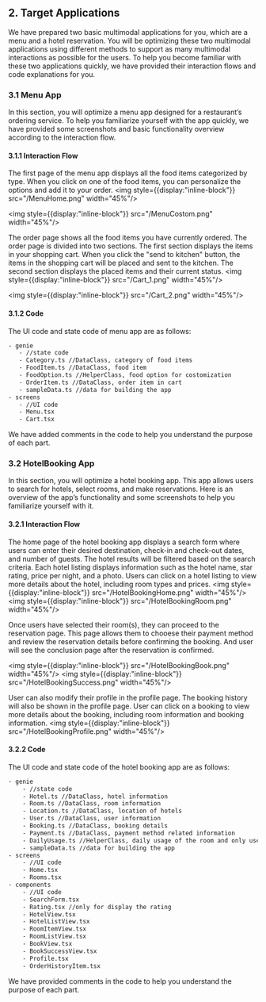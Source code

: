 ## 2. Target Applications
We have prepared two basic multimodal applications for you, which are a menu and a hotel reservation. 
You will be optimizing these two multimodal applications using different methods to support as many multimodal interactions as possible for the users. 
To help you become familiar with these two applications quickly, we have provided their interaction flows and code explanations for you.

### 3.1 Menu App
In this section, you will optimize a menu app designed for a restaurant’s ordering service. 
To help you familiarize yourself with the app quickly, we have provided some screenshots and basic functionality overview according to the interaction flow.

#### 3.1.1 Interaction Flow
The first page of the menu app displays all the food items categorized by type. 
When you click on one of the food items, you can personalize the options and add it to your order.
<img style={{display:"inline-block"}} src="/MenuHome.png" width="45%"/>

<img style={{display:"inline-block"}} src="/MenuCostom.png" width="45%"/>

The order page shows all the food items you have currently ordered. 
The order page is divided into two sections. 
The first section displays the items in your shopping cart. 
When you click the "send to kitchen" button, the items in the shopping cart will be placed and sent to the kitchen. 
The second section displays the placed items and their current status.
<img style={{display:"inline-block"}} src="/Cart_1.png" width="45%"/>

<img style={{display:"inline-block"}} src="/Cart_2.png" width="45%"/>

#### 3.1.2 Code
The UI code and state code of menu app are as follows: 

 ```bash 
- genie
    - //state code
    - Category.ts //DataClass, category of food items
    - FoodItem.ts //DataClass, food item
    - FoodOption.ts //HelperClass, food option for costomization
    - OrderItem.ts //DataClass, order item in cart
    - sampleData.ts //data for building the app
- screens
    - //UI code
    - Menu.tsx
    - Cart.tsx
```
We have added comments in the code to help you understand the purpose of each part.

### 3.2 HotelBooking App
In this section, you will optimize a hotel booking app. 
This app allows users to search for hotels, select rooms, and make reservations. 
Here is an overview of the app’s functionality and some screenshots to help you familiarize yourself with it.

#### 3.2.1 Interaction Flow

The home page of the hotel booking app displays a search form where users can enter their desired destination, 
check-in and check-out dates, and number of guests. 
The hotel results will be filtered based on the search criteria.
Each hotel listing displays information such as the hotel name, star rating, price per night, and a photo.
Users can click on a hotel listing to view more details about the hotel, including room types and prices.
<img style={{display:"inline-block"}} src="/HotelBookingHome.png" width="45%"/>
<img style={{display:"inline-block"}} src="/HotelBookingRoom.png" width="45%"/>


Once users have selected their room(s), they can proceed to the reservation page. 
This page allows them to chooese their payment method and review the reservation details before confirming the booking.
And user will see the conclusion page after the reservation is confirmed.

<img style={{display:"inline-block"}} src="/HotelBookingBook.png" width="45%"/>
<img style={{display:"inline-block"}} src="/HotelBookingSuccess.png" width="45%"/>

User can also modify their profile in the profile page. The booking history will also be shown in the profile page.
User can click on a booking to view more details about the booking, including room information and booking information.
<img style={{display:"inline-block"}} src="/HotelBookingProfile.png" width="45%"/>



#### 3.2.2 Code

The UI code and state code of the hotel booking app are as follows:

```bash
- genie
    - //state code
    - Hotel.ts //DataClass, hotel information
    - Room.ts //DataClass, room information
    - Location.ts //DataClass, location of hotels
    - User.ts //DataClass, user information
    - Booking.ts //DataClass, booking details
    - Payment.ts //DataClass, payment method related information
    - DailyUsage.ts //HelperClass, daily usage of the room and only use for manage the room availability
    - sampleData.ts //data for building the app
- screens
    - //UI code
    - Home.tsx
    - Rooms.tsx
- components
    - //UI code
    - SearchForm.tsx
    - Rating.tsx //only for display the rating
    - HotelView.tsx
    - HotelListView.tsx
    - RoomItemView.tsx
    - RoomListView.tsx
    - BookView.tsx
    - BookSuccessView.tsx
    - Profile.tsx
    - OrderHistoryItem.tsx
```
We have provided comments in the code to help you understand the purpose of each part.